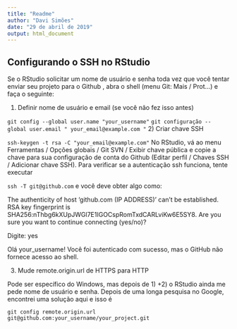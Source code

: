 ```yaml
---
title: "Readme"
author: "Davi Simões"
date: "29 de abril de 2019"
output: html_document
---
```


## Configurando o SSH no RStudio 


Se o RStudio solicitar um nome de usuário e senha toda vez que você tentar enviar seu projeto para o Github , abra o shell (menu Git: Mais / Prot…) e faça o seguinte:

1) Definir nome de usuário e email (se você não fez isso antes)

`git config --global user.name "your_username"`
`git configuração --global user.email " your_email@example.com "`
2) Criar chave SSH

`ssh-keygen -t rsa -C "your_email@example.com"`
No RStudio, vá ao menu Ferramentas / Opções globais / Git SVN / Exibir chave pública e copie a chave para sua configuração de conta do Github (Editar perfil / Chaves SSH / Adicionar chave SSH).
Para verificar se a autenticação ssh funciona, tente executar

`ssh -T git@github.com`
e você deve obter algo como:

The authenticity of host 'github.com (IP ADDRESS)' can't be established.
RSA key fingerprint is SHA256:nThbg6kXUpJWGl7E1IGOCspRomTxdCARLviKw6E5SY8.
Are you sure you want to continue connecting (yes/no)?

Digite: yes

Olá your_username! Você foi autenticado com sucesso, mas o GitHub não fornece acesso ao shell. 

3) Mude remote.origin.url de HTTPS para HTTP 

Pode ser específico do Windows, mas depois de 1) +2) o RStudio ainda me pede nome de usuário e senha. Depois de uma longa pesquisa no Google, encontrei uma solução aqui  e isso é

`git config remote.origin.url git@github.com:your_username/your_project.git`




